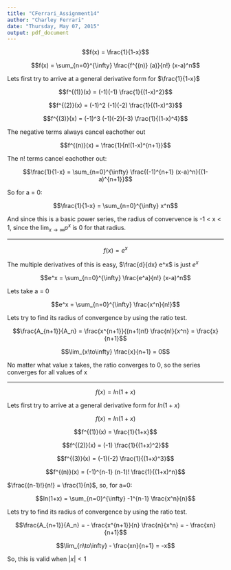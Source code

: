 ---
title: "CFerrari_Assignment14"
author: "Charley Ferrari"
date: "Thursday, May 07, 2015"
output: pdf_document
---

$$f(x) = \frac{1}{1-x}$$

$$f(x) = \sum_{n=0}^{\infty}  \frac{f^{(n)} (a)}{n!} (x-a)^n$$

Lets first try to arrive at a general derivative form for $\frac{1}{1-x}$

$$f^{(1)}(x) = (-1)(-1) \frac{1}{(1-x)^2}$$

$$f^{(2)}(x) = (-1)^2 (-1)(-2) \frac{1}{(1-x)^3}$$

$$f^{(3)}(x) = (-1)^3 (-1)(-2)(-3) \frac{1}{(1-x)^4}$$

The negative terms always cancel eachother out

$$f^{(n)}(x) = \frac{1}{n!(1-x)^{n+1}}$$

The n! terms cancel eachother out:

$$\frac{1}{1-x} = \sum_{n=0}^{\infty} \frac{(-1)^{n+1} (x-a)^n}{(1-a)^{n+1}}$$

So for a = 0:

$$\frac{1}{1-x} = \sum_{n=0}^{\infty} x^n$$

And since this is a basic power series, the radius of convervence is -1 < x < 1, since the 
$\lim_{x\to\infty} p^x$ is 0 for that radius.

-----------------------------------

$$f(x) = e^x$$

The multiple derivatives of this is easy, $\frac{d}{dx} e^x$ is just $e^x$

$$e^x = \sum_{n=0}^{\infty} \frac{e^a}{n!} (x-a)^n$$

Lets take a = 0

$$e^x = \sum_{n=0}^{\infty} \frac{x^n}{n!}$$

Lets try to find its radius of convergence by using the ratio test.

$$\frac{A_{n+1}}{A_n} = \frac{x^{n+1}}{(n+1)n!} \frac{n!}{x^n} = \frac{x}{n+1}$$

$$\lim_{x\to\infty} \frac{x}{n+1} = 0$$

No matter what value x takes, the ratio converges to 0, so the series converges for all values of x

-----------------------------------

$$f(x) = ln(1+x)$$

Lets first try to arrive at a general derivative form for $ln(1+x)$

$$f(x) = ln(1+x)$$

$$f^{(1)}(x) = \frac{1}{1+x}$$

$$f^{(2)}(x) = (-1) \frac{1}{(1+x)^2}$$

$$f^{(3)}(x) = (-1)(-2) \frac{1}{(1+x)^3}$$

$$f^{(n)}(x) = (-1)^{n-1} (n-1)! \frac{1}{(1+x)^n}$$

$\frac{(n-1)!}{n!} = \frac{1}{n}$, so, for a=0:

$$ln(1+x) = \sum_{n=0}^{\infty} -1^{n-1} \frac{x^n}{n}$$

Lets try to find its radius of convergence by using the ratio test.

$$\frac{A_{n+1}}{A_n} = - \frac{x^{n+1}}{n} \frac{n}{x^n} = - \frac{xn}{n+1}$$

$$\lim_{n\to\infty} - \frac{xn}{n+1} = -x$$

So, this is valid when $|x| < 1$